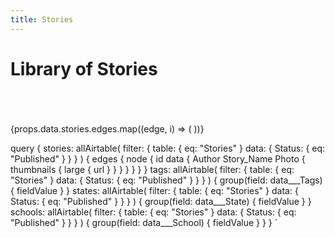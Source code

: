 ```yaml
---
title: Stories
---
```



<Layout>

# Library of Stories

<SearchText />

<Dropdown content={props.data.tags} contentName="Topic" contentSlug="tag" />

<Dropdown content={props.data.states} contentName="State" contentSlug="state" />

<Dropdown
  content={props.data.schools}
  contentName="School"
  contentSlug="school"
/>

<br />
<br />

<br/>
<Gallery n={3}>
{props.data.stories.edges.map((edge, i) => (
	<StoryCard
    id={edge.node.id}
		photoUrl={edge.node.data.Photo ? edge.node.data.Photo[0].thumbnails.large.url : ''}
		title={edge.node.data.Story_Name}
		author={edge.node.data.Author}
	/>
))}
</Gallery>
</Layout>

  query {
    stories: allAirtable(
      filter: {
        table: { eq: "Stories" }
        data: { Status: { eq: "Published" } }
      }
    ) {
      edges {
        node {
          id
          data {
            Author
            Story_Name
            Photo {
              thumbnails {
                large {
                  url
                }
              }
            }
          }
        }
      }
    }
    tags: allAirtable(
      filter: {
        table: { eq: "Stories" }
        data: { Status: { eq: "Published" } }
      }
    ) {
      group(field: data___Tags) {
        fieldValue
      }
    }
    states: allAirtable(
      filter: {
        table: { eq: "Stories" }
        data: { Status: { eq: "Published" } }
      }
    ) {
      group(field: data___State) {
        fieldValue
      }
    }
    schools: allAirtable(
      filter: {
        table: { eq: "Stories" }
        data: { Status: { eq: "Published" } }
      }
    ) {
      group(field: data___School) {
        fieldValue
      }
    }
  }
`
